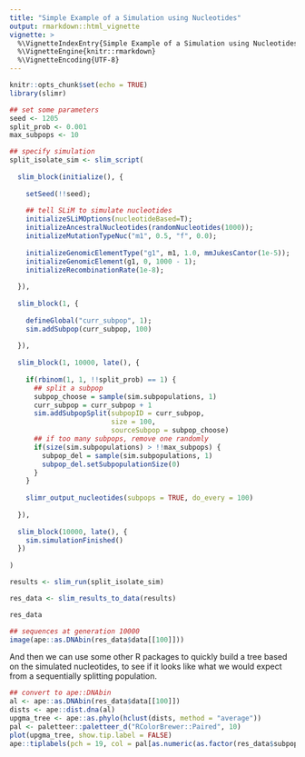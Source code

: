 ```yaml
---
title: "Simple Example of a Simulation using Nucleotides"
output: rmarkdown::html_vignette
vignette: >
  %\VignetteIndexEntry{Simple Example of a Simulation using Nucleotides}
  %\VignetteEngine{knitr::rmarkdown}
  %\VignetteEncoding{UTF-8}
---
```


```r
knitr::opts_chunk$set(echo = TRUE)
library(slimr)
```

```r

## set some parameters
seed <- 1205
split_prob <- 0.001
max_subpops <- 10

## specify simulation
split_isolate_sim <- slim_script(
  
  slim_block(initialize(), {
  
    setSeed(!!seed);
    
    ## tell SLiM to simulate nucleotides
    initializeSLiMOptions(nucleotideBased=T);
    initializeAncestralNucleotides(randomNucleotides(1000));
    initializeMutationTypeNuc("m1", 0.5, "f", 0.0);
    
    initializeGenomicElementType("g1", m1, 1.0, mmJukesCantor(1e-5));
    initializeGenomicElement(g1, 0, 1000 - 1);
    initializeRecombinationRate(1e-8);
    
  }),
  
  slim_block(1, {
    
    defineGlobal("curr_subpop", 1);
    sim.addSubpop(curr_subpop, 100)
    
  }),
  
  slim_block(1, 10000, late(), {
    
    if(rbinom(1, 1, !!split_prob) == 1) {
      ## split a subpop
      subpop_choose = sample(sim.subpopulations, 1)
      curr_subpop = curr_subpop + 1
      sim.addSubpopSplit(subpopID = curr_subpop, 
                         size = 100, 
                         sourceSubpop = subpop_choose)
      ## if too many subpops, remove one randomly
      if(size(sim.subpopulations) > !!max_subpops) {
        subpop_del = sample(sim.subpopulations, 1)
        subpop_del.setSubpopulationSize(0)
      }
    }
    
    slimr_output_nucleotides(subpops = TRUE, do_every = 100)
      
  }),
  
  slim_block(10000, late(), {
    sim.simulationFinished()
  })
  
)

results <- slim_run(split_isolate_sim)

res_data <- slim_results_to_data(results)

res_data

## sequences at generation 10000
image(ape::as.DNAbin(res_data$data[[100]]))

```

And then we can use some other R packages to quickly build a tree based on the simulated nucleotides, to see if it looks like what we would expect from a sequentially splitting population.

```r
## convert to ape::DNAbin
al <- ape::as.DNAbin(res_data$data[[100]])
dists <- ape::dist.dna(al)
upgma_tree <- ape::as.phylo(hclust(dists, method = "average"))
pal <- paletteer::paletteer_d("RColorBrewer::Paired", 10)
plot(upgma_tree, show.tip.label = FALSE)
ape::tiplabels(pch = 19, col = pal[as.numeric(as.factor(res_data$subpops[[100]]))])
```
